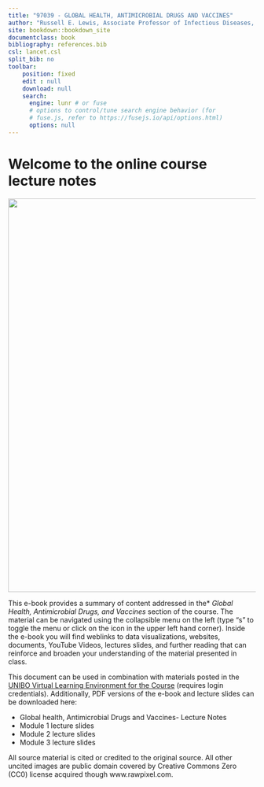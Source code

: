 ```yaml
---
title: "97039 - GLOBAL HEALTH, ANTIMICROBIAL DRUGS AND VACCINES"
author: "Russell E. Lewis, Associate Professor of Infectious Diseases, University of Bologna"
site: bookdown::bookdown_site
documentclass: book
bibliography: references.bib
csl: lancet.csl
split_bib: no
toolbar:
    position: fixed
    edit : null
    download: null
    search:
      engine: lunr # or fuse
      # options to control/tune search engine behavior (for
      # fuse.js, refer to https://fusejs.io/api/options.html)
      options: null
---
```


# Welcome to the online course lecture notes {.unnumbered}

<center>

![](images/globalhealth.png){width="800"}

</center>

This e-book provides a summary of content addressed in the* *Global Health, Antimicrobial Drugs, and Vaccines* section of the course. The material can be navigated using the collapsible menu on the left (type "s" to toggle the menu or click on the icon in the upper left hand corner). Inside the e-book you will find weblinks to data visualizations, websites, documents, YouTube Videos, lectures slides, and further reading that can reinforce and broaden your understanding of the material presented in class.

This document can be used in combination with materials posted in the [UNIBO Virtual Learning Environment for the Course](https://virtuale.unibo.it/course/view.php?id=31100) (requires login credentials). Additionally, PDF versions of the e-book and lecture slides can be downloaded here:

-   Global health, Antimicrobial Drugs and Vaccines- Lecture Notes
-   Module 1 lecture slides
-   Module 2 lecture slides
-   Module 3 lecture slides

All source material is cited or credited to the original source. All other uncited images are public domain covered by Creative Commons Zero (CC0) license acquired though www.rawpixel.com.

